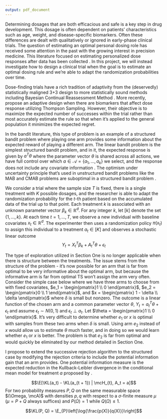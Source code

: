 ```yaml
---
output: pdf_document
---
```



Determining dosages that are both efficacious and safe is a key step in drug development. This dosage is often dependent on patients' characteristics such as age, weight, and disease-specific biomarkers. Often these differences are dealt with qualitatively or ignored in early-phase clinical trials. The question of estimating an optimal personal dosing role has received some attention in the past with the growing interest in precision medicine. This literature focused on estimating personalized dose responses after data has been collected \citep{chen2016personalized, zhu2020kernel, zhou2021parsimonious}. In this project, we will instead investigate how to design a clinical trial when the goal is to estimate an optimal dosing rule and we're able to adapt the randomization probabilities over time. 

\subsection{Previous work}

Dose-finding trials have a rich tradition of adaptivity from the (deservedly) statistically maligned 3+3 design to more statistically sound methods including Bayesian Continual Reassessment Method \cite{o1990continual, goodman1995some}. More recently, \cite{guo2017bayesian} propose an adaptive design when there are biomarkers that affect dose response utilizing Thompson Sampling. However, their objective is to maximize the expected number of successes within the trial rather than most accurately estimate the rule so that when it's applied to the general population it minimizes the expected regret. 

In the bandit literature, this type of problem is an example of a structured bandit problem where playing one arm provides some information about the expected reward of playing a different arm. The linear bandit problem is the simplest structured bandit problem, and in it, the expected response is given by $a^T \theta$ where the parameter vector $\theta$ is shared across all actions, we have full control over which $a \in \mathcal{A} = \{a_1, \ldots, a_k\}$ we select, and the response does not include any covariate information \cite{xu2018fully}. The optimism under uncertainty principle that's used in unstructured bandit problems like the MAB and CMAB problems are suboptimal in a structured bandit problem \citep{lattimore2017end}.


\subsection{Problem Definition}

We consider a trial where the sample size $T$ is fixed, there is a single treatment with $K$ possible dosages, and the researcher is able to adapt the randomization probability for the $t$-th patient based on the accumulated data of the trial up to that point. 
 Each treatment $k$ is associated with an unknown parameter vector $\beta_k \in \mathbb{R}^d$. For any integer $k$, let $[k]$ denote the set $\{1, \ldots, k \}$. At each time $t = 1, \ldots, T$, we observe a new individual with baseline covariates $x_t \in \mathbb{R}^d$. The experimenter then uses a randomization policy $\pi(x_t)$ to assign this individual to a treatment $a_t \in [K]$ and observes a stochastic linear outcome
$$Y_{t} = X_t^T \beta_k + A_t^T\theta + \epsilon_{t}$$
\subsubsection{The Challenge with Structured Exploration}

The type of exploration utilized in Section One is no longer applicable when there is structure between the treatments. The issue stems from the structure of the problem - it's now possible for an arm that is far from optimal to be very informative about the optimal arm, but because the informative arm is far from optimal TS won't assign the arm very often. Consider the simple case below where we have three arms to choose from with fixed covariates, $e_1 = \begin{pmatrix}1 \\ 0 \end{pmatrix}$, $e_2 = \begin{pmatrix}0 \\ 1 \end{pmatrix}$, and $x = \begin{pmatrix} 1 - \delta \\ \delta \end{pmatrix}$ where $\delta$ is small but nonzero. The outcome is a linear function of the chosen arm and a common parameter vector $\theta$, $Y_t = a_t^T \theta + \epsilon_t$ and assume $\epsilon_t \sim N(0, 1)$ and $\epsilon_t \perp a_t$. Let $\theta = \begin{pmatrix}1 \\ 0 \end{pmatrix}$. It's very difficult to determine whether $e_1$ or $x$ is optimal with samples from these two arms when $\delta$ is small. Using arm $e_2$ instead of $x$ would allow us to estimate $\theta$ much faster, and in doing so we would learn whether $e_1$ or $x$ is better. The problem is that $e_2$ is far from optimal and would quickly be eliminated by our method detailed in Section One.

\subsection{Proposed Method}

I propose to extend the successive rejection algorithm to the structured case by modifying the rejection criteria to include the potential information gain that an arm provides. One potential information measure is the expected reduction in the Kullback-Leibler divergence in the conditional mean model for treatment $a$ proposed by \citep{russo2014learning}.
 
 $$\E[\KL(a_t) - \KL(a_{t + 1}) | \mcH_{t}, A_t = a]$$
 For two probability measures $P, Q$ on the same measurable space $(\Omega, \mcA)$ with densities $p, q$ with respect to a $\sigma$-finite measure $\mu$ ($\mu = P + Q$ always suffices) and $P(\Omega) = 1$ while $Q(\Omega) \leq 1$.
 
 $$\KL(P, Q) = \E_{P}\left[\log{\frac{p(X)}{q(X)}}\right]$$
